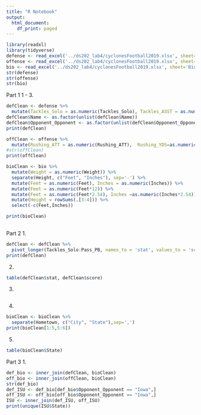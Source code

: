 ```yaml
---
title: "R Notebook"
output:
  html_document:
    df_print: paged
---
```


```r
library(readxl)
library(tidyverse)
defense <- read_excel('../ds202_lab4/cyclonesFootball2019.xlsx', sheet='Defensive')
offense <- read_excel('../ds202_lab4/cyclonesFootball2019.xlsx', sheet='Offensive')
bio <- read_excel('../ds202_lab4/cyclonesFootball2019.xlsx', sheet='Biography')
str(defense)
str(offense)
str(bio)
```

Part 1
1 - 3.
```r
defClean <- defense %>%
  mutate(Tackles_Solo = as.numeric(Tackles_Solo), Tackles_ASST = as.numeric(Tackles_ASST), Tackles_TFL = as.numeric(Tackles_TFL),Tackles_Sack = as.numeric(Tackles_Sack), Turnover_FF = as.numeric(Turnover_FF),Turnover_FR = as.numeric(Turnover_FR), Turnover_INT = as.numeric(Turnover_INT), Pass_QBH = as.numeric(Pass_QBH), Pass_PB =as.numeric(Pass_PB))
defClean$Name <- as.factor(unlist(defClean$Name))
defClean$Opponent_Opponent <- as.factor(unlist(defClean$Opponent_Opponent))
print(defClean)

offClean <- offense %>%
  mutate(Rushing_ATT = as.numeric(Rushing_ATT),  Rushing_YDS=as.numeric(Rushing_YDS), Rushing_TD = as.numeric(Rushing_TD), Receiving_REC = as.numeric(Receiving_REC), Receiving_YDS = as.numeric(Receiving_YDS), Receiving_TD = as.numeric(Receiving_TD),`Passing_CMP-ATT` = as.numeric(`Passing_CMP-ATT`), Passing_YDS = as.numeric(Passing_YDS), Passing_TD = as.numeric(Passing_TD), Passing_INT = as.numeric(Passing_INT))
#str(offClean)
print(offClean)

bioClean <- bio %>%
  mutate(Weight = as.numeric(Weight)) %>%
  separate(Height, c("Feet", "Inches"), sep='-') %>%
  mutate(Feet = as.numeric(Feet), Inches = as.numeric(Inches)) %>%
  mutate(Feet = as.numeric(Feet*12)) %>%
  mutate(Feet = as.numeric(Feet*2.54), Inches =as.numeric(Inches*2.54)) %>%
  mutate(Height = rowSums(.[3:4])) %>%
  select(-c(Feet,Inches))

print(bioClean)
  
```

Part 2
1.
```r
defClean <- defClean %>%
  pivot_longer(Tackles_Solo:Pass_PB, names_to = 'stat', values_to = 'score' )
print(defClean)
```
2.
```r
table(defClean$stat, defClean$score)

```
3. 
```r

```


4.
```r
bioClean <- bioClean %>%
  separate(Hometown, c("City", "State"),sep=',')
print(bioClean[1:5,5:6])
```
5.
```r
table(bioClean$State)
```

Part 3
1.
```r
def_bio <- inner_join(defClean, bioClean)
off_bio <- inner_join(offClean, bioClean)
str(def_bio)
def_ISU <- def_bio[def_bio$Opponent_Opponent == "Iowa",]
off_ISU <- off_bio[off_bio$Opponent_Opponent == "Iowa",]
ISU <- inner_join(def_ISU, off_ISU)
print(unique(ISU$State))
```

